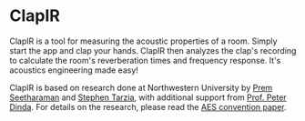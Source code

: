 = ClapIR = 
ClapIR is a tool for measuring the acoustic properties of a
room. Simply start the app and clap your hands. ClapIR then analyzes
the clap's recording to calculate the room's reverberation times and
frequency response. It's acoustics engineering made easy!

ClapIR is based on research done at Northwestern University by
[http://prem.seeth.org Prem Seetharaman] and [http://stevetarzia.com Stephen Tarzia], with additional support from [http://pdinda.org Prof. Peter Dinda].  For details on the research, please read the
[http://stevetarzia.com/papers/AES_ClapIR.pdf AES convention paper].